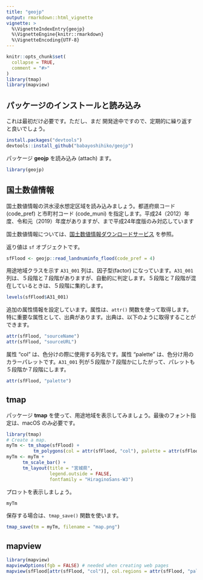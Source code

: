 ```yaml
---
title: "geojp"
output: rmarkdown::html_vignette
vignette: >
  %\VignetteIndexEntry{geojp}
  %\VignetteEngine{knitr::rmarkdown}
  %\VignetteEncoding{UTF-8}
---
```


```r
knitr::opts_chunk$set(
  collapse = TRUE,
  comment = "#>"
)
library(tmap)
library(mapview)
```

## パッケージのインストールと読み込み

これは最初だけ必要です。ただし、まだ
開発途中ですので、定期的に繰り返すと良いでしょう。

```r
install.packages("devtools")
devtools::install_github("babayoshihiko/geojp")
```

パッケージ **geojp** を読み込み (attach) ます。

```r
library(geojp)
```

## 国土数値情報

国土数値情報の洪水浸水想定区域を読み込みましょう。都道府県コード (code_pref) と市町村コード (code_muni) を指定します。平成24（2012）年度、令和元（2019）年度がありますが、まで平成24年度版のみ対応しています

国土数値情報については、[国土数値情報ダウンロードサービス](https://nlftp.mlit.go.jp/ksj/index.html) を参照。

返り値は `sf` オブジェクトです。

```r
sfFlood <- geojp::read_landnuminfo_flood(code_pref = 4)
```

用途地域クラスを示す `A31_001` 列は、因子型(factor) になっています。`A31_001` 列は、５段階と７段階がありますが、自動的に判定します。５段階と７段階が混在しているときは、５段階に集約します。

```r
levels(sfFlood$A31_001)
```

追加の属性情報を設定しています。属性は、`attr()` 関数を使って取得します。特に重要な属性として、出典があります。出典は、以下のように取得することができます。

```r
attr(sfFlood, "sourceName")
attr(sfFlood, "sourceURL")
```

属性 "col" は、色分けの際に使用する列名です。属性 "palette" は、色分け用のカラーパレットです。`A31_001` 列が５段階か７段階かにしたがって、パレットも５段階か７段階にします。

```r
attr(sfFlood, "palette")
```

## tmap

パッケージ **tmap** を使って、用途地域を表示してみましょう。最後のフォント指定は、macOS のみ必要です。

```r
library(tmap)
# Create a map.
myTm <- tm_shape(sfFlood) +
          tm_polygons(col = attr(sfFlood, "col"), palette = attr(sfFlood, "palette"), alpha = 0.8) 
myTm <- myTm +
      tm_scale_bar() +
      tm_layout(title = "宮城県",
                legend.outside = FALSE, 
                fontfamily = "HiraginoSans-W3")
```

プロットを表示しましょう。

```r
myTm
```

保存する場合は、`tmap_save()` 関数を使います。

```r
tmap_save(tm = myTm, filename = "map.png")
```

## mapview

```r
library(mapview)
mapviewOptions(fgb = FALSE) # needed when creating web pages
mapview(sfFlood[attr(sfFlood, "col")], col.regions = attr(sfFlood, "palette"), fgb = FALSE)
```
